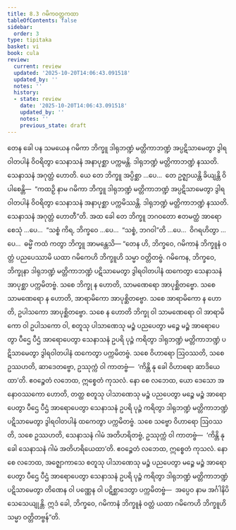 ```yaml
---
title: 8.3 ဂမိကဝတ္တကထာ
tableOfContents: false
sidebar:
  order: 3
type: tipitaka
basket: vi
book: cula
review:
  current: review
  updated: '2025-10-20T14:06:43.091518'
  updated_by: ''
  notes: ''
  history:
  - state: review
    date: '2025-10-20T14:06:43.091518'
    updated_by: ''
    notes: ''
    previous_state: draft
---
```



<DynamicBreadcrumb />


<ReviewStatus review={frontmatter.review} showDetails={true} />

<HypothesisAnnotation frontmatter={frontmatter} />

<Division number="360" book="cula" e="ch" v="4" p="378">

<Paragraph number="1667" book="cula">
တေန ခေါ ပန သမယေန ဂမိကာ ဘိက္ခူ ဒါရုဘဏ္ဍံ မတ္တိကာဘဏ္ဍံ အပ္ပဋိသာမေတွာ ဒွါရဝါတပါနံ ဝိဝရိတွာ သေနာသနံ အနာပုစ္ဆာ ပက္ကမန္တိ. ဒါရုဘဏ္ဍံ မတ္တိကာဘဏ္ဍံ နဿတိ. သေနာသနံ အဂုတ္တံ ဟောတိ. ယေ တေ ဘိက္ခူ အပ္ပိစ္ဆာ …ပေ…  တေ ဥဇ္ဈာယန္တိ ခိယျန္တိ ဝိပါစေန္တိ—  “ကထဉှိ နာမ ဂမိကာ ဘိက္ခူ ဒါရုဘဏ္ဍံ မတ္တိကာဘဏ္ဍံ အပ္ပဋိသာမေတွာ ဒွါရဝါတပါနံ ဝိဝရိတွာ သေနာသနံ အနာပုစ္ဆာ ပက္ကမိဿန္တိ. ဒါရုဘဏ္ဍံ မတ္တိကာဘဏ္ဍံ နဿတိ. သေနာသနံ အဂုတ္တံ ဟောတီ”တိ. အထ ခေါ တေ ဘိက္ခူ ဘဂဝတော ဧတမတ္ထံ အာရောစေသုံ …ပေ…  “သစ္စံ ကိရ, ဘိက္ခဝေ …ပေ…  “သစ္စံ, ဘဂဝါ”တိ …ပေ…  ဝိဂရဟိတွာ …ပေ…  ဓမ္မိံ ကထံ ကတွာ ဘိက္ခူ အာမန္တေသိ—
</Paragraph>

</Division>
<Division number="361" book="cula" e="ch" v="4" p="378">

<Paragraph number="1668" book="cula">
“တေန ဟိ, ဘိက္ခဝေ, ဂမိကာနံ ဘိက္ခူနံ ဝတ္တံ ပညပေဿာမိ ယထာ ဂမိကေဟိ ဘိက္ခူဟိ သမ္မာ ဝတ္တိတဗ္ဗံ. ဂမိကေန, ဘိက္ခဝေ, ဘိက္ခုနာ ဒါရုဘဏ္ဍံ မတ္တိကာဘဏ္ဍံ ပဋိသာမေတွာ ဒွါရဝါတပါနံ ထကေတွာ သေနာသနံ အာပုစ္ဆာ ပက္ကမိတဗ္ဗံ. သစေ ဘိက္ခု န ဟောတိ, သာမဏေရော အာပုစ္ဆိတဗ္ဗော. သစေ သာမဏေရော န ဟောတိ, အာရာမိကော အာပုစ္ဆိတဗ္ဗော. သစေ အာရာမိကော န ဟောတိ, ဥပါသကော အာပုစ္ဆိတဗ္ဗော. သစေ န ဟောတိ ဘိက္ခု ဝါ သာမဏေရော ဝါ အာရာမိကော ဝါ ဥပါသကော ဝါ, စတူသု ပါသာဏေသု မဉ္စံ ပညပေတွာ မဉ္စေ မဉ္စံ အာရောပေတွာ ပီဌေ ပီဌံ အာရောပေတွာ သေနာသနံ ဥပရိ ပုဉ္ဇံ ကရိတွာ ဒါရုဘဏ္ဍံ မတ္တိကာဘဏ္ဍံ ပဋိသာမေတွာ ဒွါရဝါတပါနံ ထကေတွာ ပက္ကမိတဗ္ဗံ. သစေ ဝိဟာရော ဩဝဿတိ, သစေ ဥဿဟတိ, ဆာဒေတဗ္ဗော, ဥဿုက္ကံ ဝါ ကာတဗ္ဗံ—  ‘ကိန္တိ နု ခေါ ဝိဟာရော ဆာဒိယေထာ’တိ. ဧဝဉ္စေတံ လဘေထ, ဣစ္စေတံ ကုသလံ. နော စေ လဘေထ, ယော ဒေသော အနောဝဿကော ဟောတိ, တတ္ထ စတူသု ပါသာဏေသု မဉ္စံ ပညပေတွာ မဉ္စေ မဉ္စံ အာရောပေတွာ ပီဌေ ပီဌံ အာရောပေတွာ သေနာသနံ ဥပရိ ပုဉ္ဇံ ကရိတွာ ဒါရုဘဏ္ဍံ မတ္တိကာဘဏ္ဍံ ပဋိသာမေတွာ ဒွါရဝါတပါနံ ထကေတွာ ပက္ကမိတဗ္ဗံ. သစေ သဗ္ဗော ဝိဟာရော ဩဝဿတိ, သစေ ဥဿဟတိ, သေနာသနံ ဂါမံ အတိဟရိတဗ္ဗံ, ဥဿုက္ကံ ဝါ ကာတဗ္ဗံ—  ‘ကိန္တိ နု ခေါ သေနာသနံ ဂါမံ အတိဟရိယေထာ’တိ. ဧဝဉ္စေတံ လဘေထ, ဣစ္စေတံ ကုသလံ. နော စေ လဘေထ, အဇ္ဈောကာသေ စတူသု ပါသာဏေသု မဉ္စံ ပညပေတွာ မဉ္စေ မဉ္စံ အာရောပေတွာ ပီဌေ ပီဌံ အာရောပေတွာ သေနာသနံ ဥပရိ ပုဉ္ဇံ ကရိတွာ ဒါရုဘဏ္ဍံ မတ္တိကာဘဏ္ဍံ ပဋိသာမေတွာ တိဏေန ဝါ ပဏ္ဏေန ဝါ ပဋိစ္ဆာဒေတွာ ပက္ကမိတဗ္ဗံ—  အပ္ပေဝ နာမ အင်္ဂါနိပိ သေသေယျုန္တိ. ဣဒံ ခေါ, ဘိက္ခဝေ, ဂမိကာနံ ဘိက္ခူနံ ဝတ္တံ ယထာ ဂမိကေဟိ ဘိက္ခူဟိ သမ္မာ ဝတ္တိတဗ္ဗန်”တိ.
</Paragraph>
</Division>